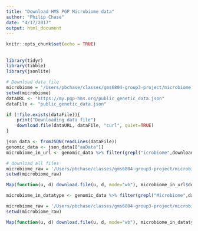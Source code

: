 ```yaml
---
title: "Download HMS PGP Microbiome data"
author: "Philip Chase"
date: "4/17/2017"
output: html_document
---
```


```r
knitr::opts_chunk$set(echo = TRUE)
```

## 

```r

library(tidyr)
library(tibble)
library(jsonlite)

# Download data file
microbiome = '/Users/pbchase/classes/gms6804-group3-project/microbiome'
setwd(microbiome)
dataURL <- "https://my.pgp-hms.org/public_genetic_data.json"
dataFile <- "public_genetic_data.json"

if (!file.exists(dataFile)){
    print("Downloading data file")
    download.file(dataURL, dataFile, "curl", quiet=TRUE)
}

json_data <- fromJSON(readLines(dataFile))
genomic_data <- json_data[["aaData"]]
microbiome_in_url <- genomic_data %>% filter(grepl("icrobiome",download_url)) %>% select(name, download_url) %>% mutate(clean_name = tolower(gsub("#","", gsub('"', '', gsub(" ", "_", name)))))

# download all files
microbiome_raw = '/Users/pbchase/classes/gms6804-group3-project/microbiome/raw'
setwd(microbiome_raw)

Map(function(u, d) download.file(u, d, mode="wb"), microbiome_in_url$download_url, microbiome_in_url$clean_name)

microbiome_in_datatype <- genomic_data %>% filter(grepl("Microbiome",data_type)) %>% select(name, download_url) %>% mutate(clean_name = tolower(gsub("#","", gsub('"', '', gsub(" ", "_", name)))))

microbiome_raw = '/Users/pbchase/classes/gms6804-group3-project/microbiome/raw'
setwd(microbiome_raw)

Map(function(u, d) download.file(u, d, mode="wb"), microbiome_in_datatype$download_url, microbiome_in_datatype$clean_name)

```

